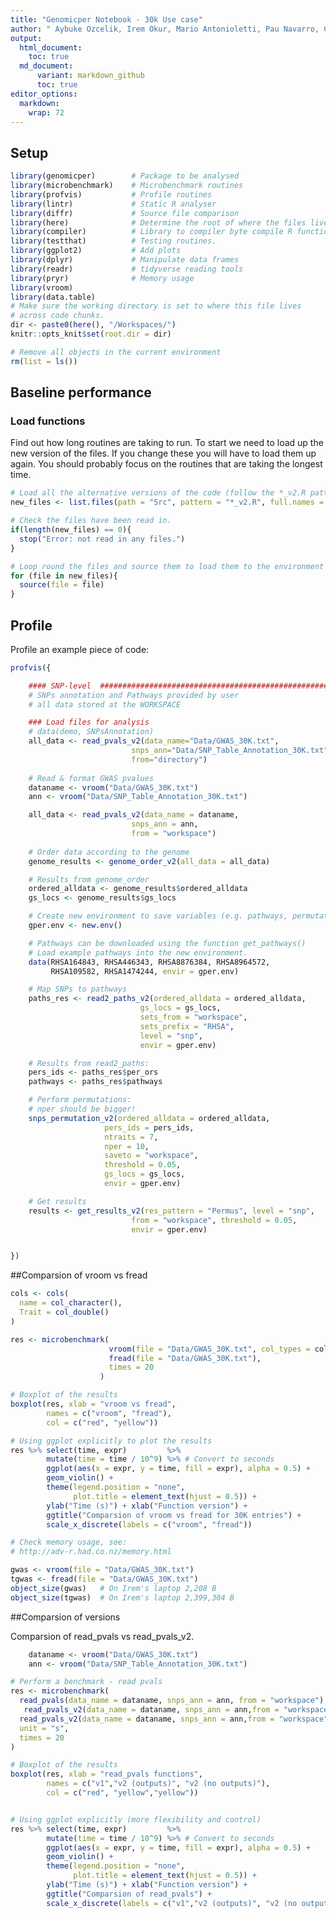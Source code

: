 ```yaml
---
title: "Genomicper Notebook - 30k Use case"
author: " Aybuke Ozcelik, Irem Okur, Mario Antonioletti, Pau Navarro, Claudia Cabrera"
output: 
  html_document:
    toc: true
  md_document:
      variant: markdown_github
      toc: true
editor_options: 
  markdown: 
    wrap: 72
---
```


## Setup

```r

library(genomicper)        # Package to be analysed
library(microbenchmark)    # Microbenchmark routines
library(profvis)           # Profile routines
library(lintr)             # Static R analyser
library(diffr)             # Source file comparison
library(here)              # Determine the root of where the files live
library(compiler)          # Library to compiler byte compile R functions
library(testthat)          # Testing routines.
library(ggplot2)           # Add plots
library(dplyr)             # Manipulate data frames
library(readr)             # tidyverse reading tools
library(pryr)              # Memory usage
library(vroom)
library(data.table)
# Make sure the working directory is set to where this file lives
# across code chunks.
dir <- paste0(here(), "/Workspaces/")
knitr::opts_knit$set(root.dir = dir)

# Remove all objects in the current environment
rm(list = ls())

```

## Baseline performance

### Load functions

Find out how long routines are taking to run. To start we need to load up the
new version of the files. If you change these you will have to load them up 
again. You should probably focus on the routines that are taking the longest 
time.

```r

# Load all the alternative versions of the code (follow the *_v2.R pattern)
new_files <- list.files(path = "Src", pattern = "*_v2.R", full.names = TRUE)

# Check the files have been read in.
if(length(new_files) == 0){
  stop("Error: not read in any files.")
}

# Loop round the files and source them to load them to the environment
for (file in new_files){
  source(file = file)
}

```

## Profile

Profile an example piece of code:

```r

profvis({

    #### SNP-level  ##########################################################
    # SNPs annotation and Pathways provided by user
    # all data stored at the WORKSPACE

    ### Load files for analysis
    # data(demo, SNPsAnnotation)
    all_data <- read_pvals_v2(data_name="Data/GWAS_30K.txt", 
                           snps_ann="Data/SNP_Table_Annotation_30K.txt",
                           from="directory")
    
    # Read & format GWAS pvalues
    dataname <- vroom("Data/GWAS_30K.txt")
    ann <- vroom("Data/SNP_Table_Annotation_30K.txt")

    all_data <- read_pvals_v2(data_name = dataname, 
                           snps_ann = ann,
                           from = "workspace")
    
    # Order data according to the genome
    genome_results <- genome_order_v2(all_data = all_data)

    # Results from genome_order
    ordered_alldata <- genome_results$ordered_alldata
    gs_locs <- genome_results$gs_locs

    # Create new environment to save variables (e.g. pathways, permutations):
    gper.env <- new.env()

    # Pathways can be downloaded using the function get_pathways()
    # Load example pathways into the new environment.
    data(RHSA164843, RHSA446343, RHSA8876384, RHSA8964572,
         RHSA109582, RHSA1474244, envir = gper.env)

    # Map SNPs to pathways
    paths_res <- read2_paths_v2(ordered_alldata = ordered_alldata,
                             gs_locs = gs_locs,
                             sets_from = "workspace",
                             sets_prefix = "RHSA",
                             level = "snp",
                             envir = gper.env)

    # Results from read2_paths:
    pers_ids <- paths_res$per_ors
    pathways <- paths_res$pathways

    # Perform permutations:
    # nper should be bigger!
    snps_permutation_v2(ordered_alldata = ordered_alldata,
                     pers_ids = pers_ids, 
                     ntraits = 7, 
                     nper = 10, 
                     saveto = "workspace",
                     threshold = 0.05, 
                     gs_locs = gs_locs, 
                     envir = gper.env)

    # Get results
    results <- get_results_v2(res_pattern = "Permus", level = "snp",
                           from = "workspace", threshold = 0.05,
                           envir = gper.env)


})

```

##Comparsion of vroom vs fread 

```r

cols <- cols(
  name = col_character(),
  Trait = col_double()
)

res <- microbenchmark(
                      vroom(file = "Data/GWAS_30K.txt", col_types = cols),
                      fread(file = "Data/GWAS_30K.txt"),
                      times = 20
                    )

# Boxplot of the results
boxplot(res, xlab = "vroom vs fread", 
        names = c("vroom", "fread"),
        col = c("red", "yellow"))

# Using ggplot explicitly to plot the results
res %>% select(time, expr)         %>% 
        mutate(time = time / 10^9) %>% # Convert to seconds
        ggplot(aes(x = expr, y = time, fill = expr), alpha = 0.5) +
        geom_violin() +
        theme(legend.position = "none", 
              plot.title = element_text(hjust = 0.5)) +
        ylab("Time (s)") + xlab("Function version") +
        ggtitle("Comparsion of vroom vs fread for 30K entries") +
        scale_x_discrete(labels = c("vroom", "fread")) 

# Check memory usage, see:
# http://adv-r.had.co.nz/memory.html

gwas <- vroom(file = "Data/GWAS_30K.txt")
tgwas <- fread(file = "Data/GWAS_30K.txt")
object_size(gwas)   # On Irem's laptop 2,208 B
object_size(tgwas)  # On Irem's laptop 2,399,304 B


```

##Comparsion of versions

Comparsion of read_pvals vs read_pvals_v2.

```r
    dataname <- vroom("Data/GWAS_30K.txt")
    ann <- vroom("Data/SNP_Table_Annotation_30K.txt")

# Perform a benchmark - read pvals
res <- microbenchmark(
  read_pvals(data_name = dataname, snps_ann = ann, from = "workspace"),
   read_pvals_v2(data_name = dataname, snps_ann = ann,from = "workspace", verbose = TRUE),
  read_pvals_v2(data_name = dataname, snps_ann = ann,from = "workspace"),
  unit = "s",
  times = 20
)

# Boxplot of the results
boxplot(res, xlab = "read_pvals functions", 
        names = c("v1","v2 (outputs)", "v2 (no outputs)"),
        col = c("red", "yellow","yellow"))


# Using ggplot explicitly (more flexibility and control)
res %>% select(time, expr)         %>% 
        mutate(time = time / 10^9) %>% # Convert to seconds
        ggplot(aes(x = expr, y = time, fill = expr), alpha = 0.5) +
        geom_violin() +
        theme(legend.position = "none", 
              plot.title = element_text(hjust = 0.5)) +
        ylab("Time (s)") + xlab("Function version") +
        ggtitle("Comparsion of read_pvals") +
        scale_x_discrete(labels = c("v1","v2 (outputs)", "v2 (no output)")) 


```



